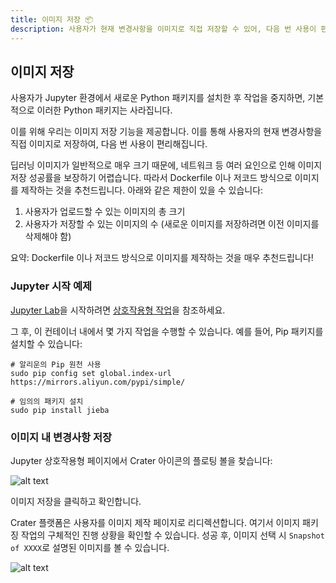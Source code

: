 ```yaml
---
title: 이미지 저장 📦
description: 사용자가 현재 변경사항을 이미지로 직접 저장할 수 있어, 다음 번 사용이 편리해집니다.
---
```


## 이미지 저장

사용자가 Jupyter 환경에서 새로운 Python 패키지를 설치한 후 작업을 중지하면, 기본적으로 이러한 Python 패키지는 사라집니다.

이를 위해 우리는 이미지 저장 기능을 제공합니다. 이를 통해 사용자의 현재 변경사항을 직접 이미지로 저장하여, 다음 번 사용이 편리해집니다.

<Callout>

딥러닝 이미지가 일반적으로 매우 크기 때문에, 네트워크 등 여러 요인으로 인해 이미지 저장 성공률을 보장하기 어렵습니다. 따라서 Dockerfile 이나 저코드 방식으로 이미지를 제작하는 것을 추천드립니다. 아래와 같은 제한이 있을 수 있습니다:

1. 사용자가 업로드할 수 있는 이미지의 총 크기
2. 사용자가 저장할 수 있는 이미지의 수 (새로운 이미지를 저장하려면 이전 이미지를 삭제해야 함)

요약: Dockerfile 이나 저코드 방식으로 이미지를 제작하는 것을 매우 추천드립니다!

</Callout>

### Jupyter 시작 예제

[Jupyter Lab](../quick-start/interactive.md)을 시작하려면 [상호작용형 작업](../quick-start/interactive.md)을 참조하세요.

그 후, 이 컨테이너 내에서 몇 가지 작업을 수행할 수 있습니다. 예를 들어, Pip 패키지를 설치할 수 있습니다:

```shell
# 알리운의 Pip 원천 사용
sudo pip config set global.index-url https://mirrors.aliyun.com/pypi/simple/

# 임의의 패키지 설치
sudo pip install jieba
```

### 이미지 내 변경사항 저장

Jupyter 상호작용형 페이지에서 Crater 아이콘의 플로팅 볼을 찾습니다:

![alt text](./img/floatball.png)

이미지 저장을 클릭하고 확인합니다.

Crater 플랫폼은 사용자를 이미지 제작 페이지로 리디렉션합니다. 여기서 이미지 패키징 작업의 구체적인 진행 상황을 확인할 수 있습니다. 성공 후, 이미지 선택 시 `Snapshot of XXXX`로 설명된 이미지를 볼 수 있습니다.

![alt text](./img/snapshot.png)